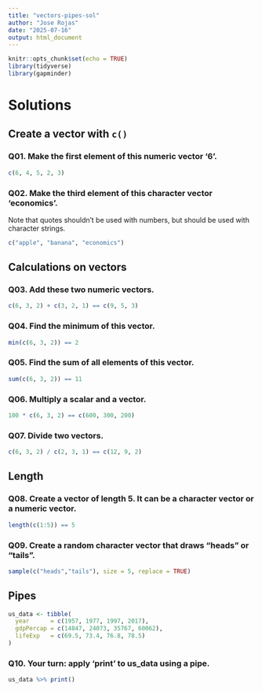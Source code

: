 ```yaml
---
title: "vectors-pipes-sol"
author: "Jose Rojas"
date: "2025-07-16"
output: html_document
---
```


```r
knitr::opts_chunk$set(echo = TRUE)
library(tidyverse)
library(gapminder)
```

# Solutions

## Create a vector with `c()`

### Q01. Make the first element of this numeric vector '6'. 

```r
c(6, 4, 5, 2, 3)
```

### Q02. Make the third element of this character vector 'economics'. 
Note that quotes shouldn't be used with numbers, but should be used with character strings.

```r
c("apple", "banana", "economics")
```

## Calculations on vectors

### Q03. Add these two numeric vectors.

```r
c(6, 3, 2) + c(3, 2, 1) == c(9, 5, 3)
```

### Q04. Find the minimum of this vector.


```r
min(c(6, 3, 2)) == 2
```

### Q05. Find the sum of all elements of this vector.

```r
sum(c(6, 3, 2)) == 11
```

### Q06. Multiply a scalar and a vector.\

```r
100 * c(6, 3, 2) == c(600, 300, 200)
```

### Q07. Divide two vectors.

```r
c(6, 3, 2) / c(2, 3, 1) == c(12, 9, 2)
```

## Length

### Q08.  Create a vector of length 5. It can be a character vector or a numeric vector.

```r
length(c(1:5)) == 5
```

### Q09. Create a random character vector that draws "heads" or "tails".

```r
sample(c("heads","tails"), size = 5, replace = TRUE)
```

## Pipes

```r
us_data <- tibble(
  year      = c(1957, 1977, 1997, 2017),
  gdpPercap = c(14847, 24073, 35767, 60062),
  lifeExp   = c(69.5, 73.4, 76.8, 78.5)
)
```

### Q10. Your turn: apply 'print' to us_data using a pipe.

```r
us_data %>% print()
```



















